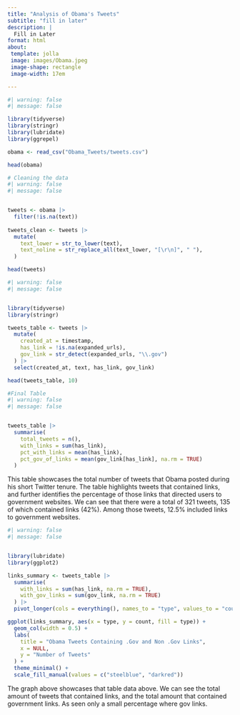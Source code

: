 ```yaml
---
title: "Analysis of Obama's Tweets"
subtitle: "fill in later"
description: |
  Fill in Later 
format: html
about:
 template: jolla
 image: images/Obama.jpeg
 image-shape: rectangle
 image-width: 17em

---
```


```r
#| warning: false
#| message: false

library(tidyverse)
library(stringr)
library(lubridate)
library(ggrepel)

obama <- read_csv("Obama_Tweets/tweets.csv")

head(obama)
```

```r
# Cleaning the data 
#| warning: false
#| message: false


tweets <- obama |>
  filter(!is.na(text))               
  
tweets_clean <- tweets |>
  mutate(
    text_lower = str_to_lower(text),                        
    text_noline = str_replace_all(text_lower, "[\r\n]", " "),
  )

head(tweets)
```

```r
#| warning: false
#| message: false


library(tidyverse)
library(stringr)

tweets_table <- tweets |>
  mutate(
    created_at = timestamp,                       
    has_link = !is.na(expanded_urls),               
    gov_link = str_detect(expanded_urls, "\\.gov")   
  ) |>
  select(created_at, text, has_link, gov_link)       

head(tweets_table, 10)


```

```r
#Final Table
#| warning: false
#| message: false


tweets_table |>
  summarise(
    total_tweets = n(),
    with_links = sum(has_link),
    pct_with_links = mean(has_link),
    pct_gov_of_links = mean(gov_link[has_link], na.rm = TRUE)
  )
```
This table showcases the total number of tweets that Obama posted during his short Twitter tenure. The table highlights tweets that contained links, and further identifies the percentage of those links that directed users to government websites. We can see that there were a total of 321 tweets, 135 of which contained links (42%). Among those tweets, 12.5% included links to government websites.
```r
#| warning: false
#| message: false


library(lubridate)
library(ggplot2)

links_summary <- tweets_table |>
  summarise(
    with_links = sum(has_link, na.rm = TRUE),
    with_gov_links = sum(gov_link, na.rm = TRUE)
  ) |>
  pivot_longer(cols = everything(), names_to = "type", values_to = "count")

ggplot(links_summary, aes(x = type, y = count, fill = type)) +
  geom_col(width = 0.5) +
  labs(
    title = "Obama Tweets Containing .Gov and Non .Gov Links",
    x = NULL,
    y = "Number of Tweets"
  ) +
  theme_minimal() +
  scale_fill_manual(values = c("steelblue", "darkred"))

```

The graph above showcases that table data above. We can see the total amount of tweets that contained links, and the total amount that contained government links. As seen only a small percentage where gov links. 

